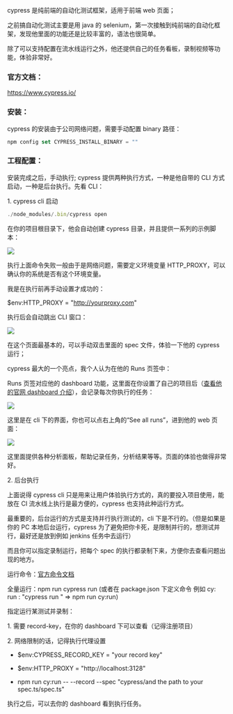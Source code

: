 cypress 是纯前端的自动化测试框架，适用于前端 web 页面；

之前搞自动化测试主要是用 java 的 selenium，第一次接触到纯前端的自动化框架，发现他里面的功能还是比较丰富的，语法也很简单。

除了可以支持配置在流水线运行之外，他还提供自己的任务看板，录制视频等功能，体验非常好。

### 官方文档：

https://www.cypress.io/

### 安装：

cypress 的安装由于公司网络问题，需要手动配置 binary 路径：

```js
npm config set CYPRESS_INSTALL_BINARY = ""
```

### 工程配置：

安装完成之后，手动执行; cypress 提供两种执行方式，一种是他自带的 CLI 方式启动，一种是后台执行。先看 CLI：

1\. cypress cli 启动

```js
./node_modules/.bin/cypress open
```

在你的项目根目录下，他会自动创建 cypress 目录，并且提供一系列的示例脚本：

![](/images/cypress/cypress1.png)

执行上面命令失败一般由于是网络问题，需要定义环境变量 HTTP_PROXY，可以确认你的系统是否有这个环境变量。

我是在执行前再手动设置才成功的：

$env:HTTP_PROXY = "http://yourproxy.com"

执行后会自动跳出 CLI 窗口：

![](/images/cypress/cypress2.png)

在这个页面最基本的，可以手动双击里面的 spec 文件，体验一下他的 cypress 运行；

cypress 最大的一个亮点，我个人认为在他的 Runs 页签中：

Runs 页签对应他的 dashboard 功能，这里面在你设置了自己的项目后（[查看他的官网 dashboard 介绍](http://https://www.cypress.io/dashboard)），会记录每次你执行的任务：

![](/images/cypress/cypress3.png)

这里是在 cli 下的界面，你也可以点右上角的“See all runs”，进到他的 web 页面：

![](/images/cypress/cypress4.png)

这里面提供各种分析面板，帮助记录任务，分析结果等等。页面的体验也做得非常好。

2\. 后台执行

上面说得 cypress cli 只是用来让用户体验执行方式的，真的要投入项目使用，能放在 CI 流水线上执行是最方便的，cypress 也支持此种运行方式。

最重要的，后台运行的方式是支持并行执行测试的，cli 下是不行的。（但是如果是你的 PC 本地后台运行，cypress 为了避免把你卡死，是限制并行的，想测试并行，最好还是放到例如 jenkins 任务中去运行）

而且你可以指定录制运行，把每个 spec 的执行都录制下来，方便你去查看问题出现的地方。

运行命令：[官方命令文档](https://docs.cypress.io/guides/guides/command-line.html#cypress-run)

全量运行：npm run cypress run (或者在 package.json 下定义命令 例如 cy: run : "cypress run " => npm run cy:run)

指定运行某测试并录制：

1\. 需要 record-key，在你的 dashboard 下可以查看（记得注册项目）

2\. 网络限制的话，记得执行代理设置

- $env:CYPRESS_RECORD_KEY = "your record key"

- $env:HTTP_PROXY = "http://localhost:3128"

- npm run cy:run -- --record --spec "cypress/and the path to your spec.ts/spec.ts"

执行之后，可以去你的 dashboard 看到执行任务。
